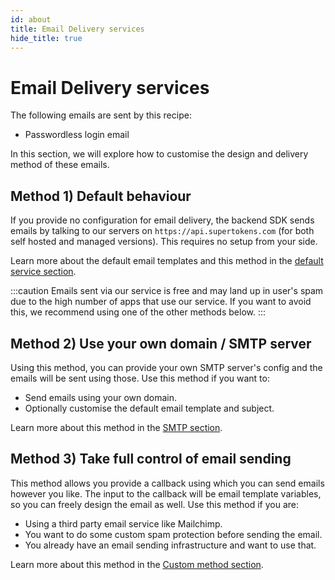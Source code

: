 ```yaml
---
id: about
title: Email Delivery services
hide_title: true
---
```


# Email Delivery services

The following emails are sent by this recipe:
- Passwordless login email

In this section, we will explore how to customise the design and delivery method of these emails.

## Method 1) Default behaviour
If you provide no configuration for email delivery, the backend SDK sends emails by talking to our servers on `https://api.supertokens.com` (for both self hosted and managed versions). This requires no setup from your side.

Learn more about the default email templates and this method in the [default service section](./default).

:::caution
Emails sent via our service is free and may land up in user's spam due to the high number of apps that use our service. If you want to avoid this, we recommend using one of the other methods below.
:::

## Method 2) Use your own domain / SMTP server
Using this method, you can provide your own SMTP server's config and the emails will be sent using those. Use this method if you want to:
- Send emails using your own domain.
- Optionally customise the default email template and subject.

Learn more about this method in the [SMTP section](./smtp/configure-smtp).

## Method 3) Take full control of email sending
This method allows you provide a callback using which you can send emails however you like. The input to the callback will be email template variables, so you can freely design the email as well. Use this method if you are:
- Using a third party email service like Mailchimp.
- You want to do some custom spam protection before sending the email.
- You already have an email sending infrastructure and want to use that.

Learn more about this method in the [Custom method section](./custom-method).